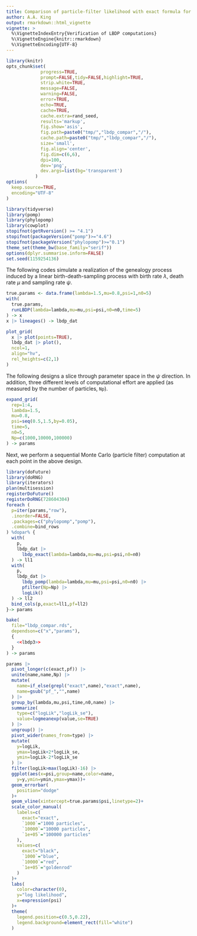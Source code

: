 ```yaml
---
title: Comparison of particle-filter likelihood with exact formula for the linear birth-death-sampling process
author: A.A. King
output: rmarkdown::html_vignette
vignette: >
  %\VignetteIndexEntry{Verification of LBDP computations}
  %\VignetteEngine{knitr::rmarkdown}
  %\VignetteEncoding{UTF-8}
---
```


```r
library(knitr)
opts_chunk$set(
             progress=TRUE,
             prompt=FALSE,tidy=FALSE,highlight=TRUE,
             strip.white=TRUE,
             message=FALSE,
             warning=FALSE,
             error=TRUE,
             echo=TRUE,
             cache=TRUE,
             cache.extra=rand_seed,
             results='markup',
             fig.show='asis',
             fig.path=paste0("tmp/","lbdp_compar","/"),
             cache.path=paste0("tmp/","lbdp_compar","/"),
             size='small',
             fig.align='center',
             fig.dim=c(6,6),
             dpi=100,
             dev='png',
             dev.args=list(bg='transparent')
           )
options(
  keep.source=TRUE,
  encoding="UTF-8"
)
```

```r
library(tidyverse)
library(pomp)
library(phylopomp)
library(cowplot)
stopifnot(getRversion() >= "4.1")
stopifnot(packageVersion("pomp")>="4.6")
stopifnot(packageVersion("phylopomp")>="0.1")
theme_set(theme_bw(base_family="serif"))
options(dplyr.summarise.inform=FALSE)
set.seed(1159254136)
```

The following codes simulate a realization of the genealogy process induced by a linear birth-death-sampling process with birth rate $\lambda$, death rate $\mu$ and sampling rate $\psi$.


```r
true.params <- data.frame(lambda=1.5,mu=0.8,psi=1,n0=5)
with(
  true.params,
  runLBDP(lambda=lambda,mu=mu,psi=psi,n0=n0,time=5)
) -> x
x |> lineages() -> lbdp_dat
```

```r
plot_grid(
  x |> plot(points=TRUE),
  lbdp_dat |> plot(),
  ncol=1,
  align="hv",
  rel_heights=c(2,1)
)
```

The following designs a slice through parameter space in the $\psi$ direction.
In addition, three different levels of computational effort are applied (as measured by the number of particles, `Np`).


```r
expand_grid(
  rep=1:4,
  lambda=1.5,
  mu=0.8,
  psi=seq(0.5,1.5,by=0.05),
  time=5,
  n0=5,
  Np=c(1000,10000,100000)
) -> params
```

Next, we perform a sequential Monte Carlo (particle filter) computation at each point in the above design.

```r
library(doFuture)
library(doRNG)
library(iterators)
plan(multisession)
registerDoFuture()
registerDoRNG(728604304)
foreach (
  p=iter(params,"row"),
  .inorder=FALSE,
  .packages=c("phylopomp","pomp"),
  .combine=bind_rows
) %dopar% {
  with(
    p,
    lbdp_dat |>
      lbdp_exact(lambda=lambda,mu=mu,psi=psi,n0=n0)
  ) -> ll1
  with(
    p,
    lbdp_dat |>
      lbdp_pomp(lambda=lambda,mu=mu,psi=psi,n0=n0) |>
      pfilter(Np=Np) |>
      logLik()
  ) -> ll2
  bind_cols(p,exact=ll1,pf=ll2)
}-> params
```
```r
bake(
  file="lbdp_compar.rds",
  dependson=c("x","params"),
  {
    <<lbdp3>>
  }
) -> params
```

```r
params |>
  pivot_longer(c(exact,pf)) |>
  unite(name,name,Np) |>
  mutate(
    name=if_else(grepl("exact",name),"exact",name),
    name=gsub("pf_","",name)
  ) |>
  group_by(lambda,mu,psi,time,n0,name) |>
  summarize(
    type=c("logLik","logLik_se"),
    value=logmeanexp(value,se=TRUE)
  ) |>
  ungroup() |>
  pivot_wider(names_from=type) |>
  mutate(
    y=logLik,
    ymax=logLik+2*logLik_se,
    ymin=logLik-2*logLik_se
  ) |>
  filter(logLik>max(logLik)-16) |>
  ggplot(aes(x=psi,group=name,color=name,
    y=y,ymin=ymin,ymax=ymax))+
  geom_errorbar(
    position="dodge"
  )+
  geom_vline(xintercept=true.params$psi,linetype=2)+
  scale_color_manual(
    labels=c(
      exact="exact",
      `1000`="1000 particles",
      `10000`="10000 particles",
      `1e+05`="100000 particles"
    ),
    values=c(
      exact="black",
      `1000`="blue",
      `10000`="red",
      `1e+05`="goldenrod"
    )
  )+
  labs(
    color=character(0),
    y="log likelihood",
    x=expression(psi)
  )+
  theme(
    legend.position=c(0.5,0.22),
    legend.background=element_rect(fill="white")
  )
```
